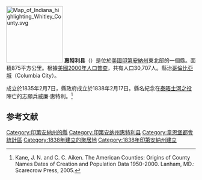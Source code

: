 {{noteTA
|G1=USState
}}

{{Otheruses|惠特利縣|subject=美國印地安納州的一個縣|other=同名的縣}}
[[File:Map_of_Indiana_highlighting_Whitley_County.svg|150px]]
'''惠特利县'''（{{lang-en|Whitley County}}）是位於[[美國|美國]][[印第安納州|印第安納州]]東北部的一個縣。面積875平方公里。根據[[美國2000年人口普查|美國2000年人口普查]]，共有人口30,707人。縣治[[哥倫比亞城_(印地安納州)|哥倫比亞城]]（Columbia City）。

成立於1835年2月7日，縣政府成立於1838年2月17日。縣名紀念在[[泰晤士河之役|泰晤士河之役]]陣亡的志願兵威廉·惠特利。<ref>Kane, J. N. and C. C. Aiken. The American Counties: Origins of County Names Dates of Creation and Population Data 1950-2000. Lanham, MD.: Scarecrow Press, 2005.</ref>

==参考文献==
{{Reflist}}

{{印第安納州}}
{{惠特利縣 (印地安納州)}}
{{Authority control}}

{{DEFAULTSORT:Whitley County}}
[[Category:印第安納州的縣|Category:印第安納州的縣]]
[[Category:印第安纳州惠特利县|Category:印第安纳州惠特利县]]
[[Category:韋恩堡都會統計區|Category:韋恩堡都會統計區]]
[[Category:1838年建立的聚居地|Category:1838年建立的聚居地]]
[[Category:1838年印第安納州建立|Category:1838年印第安納州建立]]